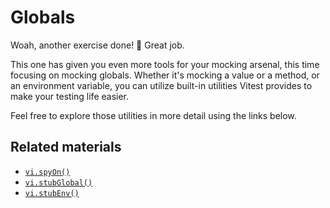 # Globals

Woah, another exercise done! :tada: Great job.

This one has given you even more tools for your mocking arsenal, this time focusing on mocking globals. Whether it's mocking a value or a method, or an environment variable, you can utilize built-in utilities Vitest provides to make your testing life easier.

Feel free to explore those utilities in more detail using the links below.

## Related materials

- [`vi.spyOn()`](https://vitest.dev/api/vi.html#vi-spyon)
- [`vi.stubGlobal()`](https://vitest.dev/api/vi.html#vi-stubglobal)
- [`vi.stubEnv()`](https://vitest.dev/api/vi.html#vi-stubenv)
